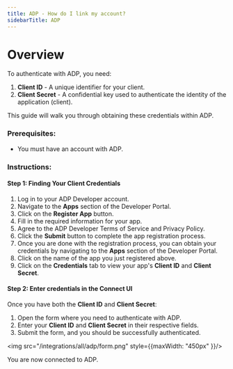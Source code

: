 ```yaml
---
title: ADP - How do I link my account?
sidebarTitle: ADP
---
```


# Overview

To authenticate with ADP, you need:
1. **Client ID** - A unique identifier for your client.
2. **Client Secret** - A confidential key used to authenticate the identity of the application (client).

This guide will walk you through obtaining these credentials within ADP.

### Prerequisites:

- You must have an account with ADP.

### Instructions:

#### Step 1: Finding Your Client Credentials
1. Log in to your ADP Developer account.
2. Navigate to the **Apps** section of the Developer Portal.
3. Click on the **Register App** button.
4. Fill in the required information for your app.
5. Agree to the ADP Developer Terms of Service and Privacy Policy.
6. Click the **Submit** button to complete the app registration process.
7. Once you are done with the registration process, you can obtain your credentials by navigating to the **Apps** section of the Developer Portal.
8. Click on the name of the app you just registered above.
9. Click on the **Credentials** tab to view your app's **Client ID** and **Client Secret**.

#### Step 2: Enter credentials in the Connect UI

Once you have both the **Client ID** and **Client Secret**:
1. Open the form where you need to authenticate with ADP.
2. Enter your **Client ID** and **Client Secret** in their respective fields.
3. Submit the form, and you should be successfully authenticated.


<img src="/integrations/all/adp/form.png" style={{maxWidth: "450px" }}/>

You are now connected to ADP.
 